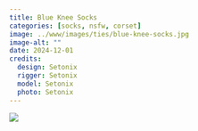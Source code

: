 ```yaml
---
title: Blue Knee Socks
categories: [socks, nsfw, corset]
image: ../www/images/ties/blue-knee-socks.jpg
image-alt: ""
date: 2024-12-01
credits: 
  design: Setonix
  rigger: Setonix
  model: Setonix
  photo: Setonix
---
```


![](../www/images/ties/blue-knee-socks.jpg)

